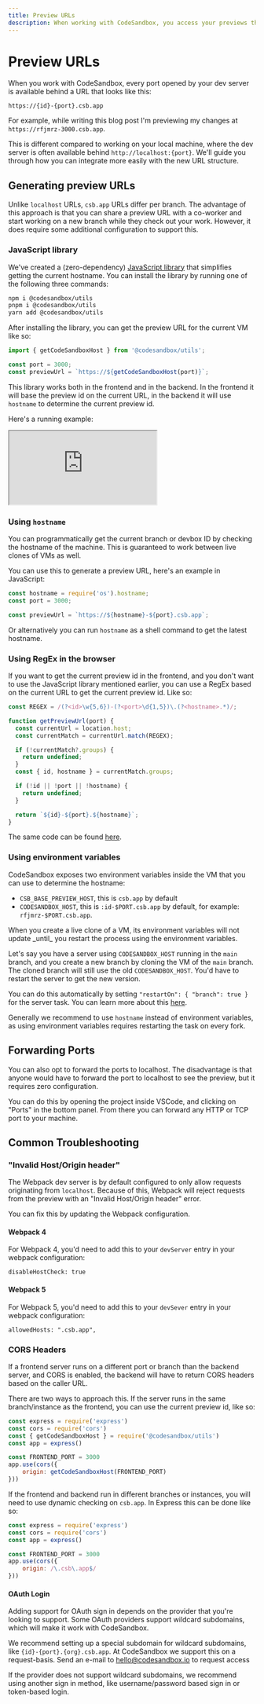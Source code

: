 ```yaml
---
title: Preview URLs
description: When working with CodeSandbox, you access your previews through special URLs. This post highlights how you can use them to your advantage.
---
```



# Preview URLs

When you work with CodeSandbox, every port opened by your dev server is available behind a URL that looks like this:

```
https://{id}-{port}.csb.app
```

For example, while writing this blog post I'm previewing my changes at `https://rfjmrz-3000.csb.app`.

This is different compared to working on your local machine, where the dev server is often available behind `http://localhost:{port}`. We'll guide you through how you can integrate more easily with the new URL structure.

## Generating preview URLs

Unlike `localhost` URLs, `csb.app` URLs differ per branch. The advantage of this approach is that you can share a preview URL with a co-worker and start working on a new branch while they check out your work. However, it does require some additional configuration to support this.

### JavaScript library

We've created a (zero-dependency) [JavaScript library](https://www.npmjs.com/package/@codesandbox/utils) that simplifies getting the current hostname. You can install the library by running one of the following three commands:

```bash
npm i @codesandbox/utils
pnpm i @codesandbox/utils
yarn add @codesandbox/utils
```

After installing the library, you can get the preview URL for the current VM like so:

```js
import { getCodeSandboxHost } from '@codesandbox/utils';

const port = 3000;
const previewUrl = `https://${getCodeSandboxHost(port)}`;
```

This library works both in the frontend and in the backend. In the frontend it will base the preview id on the current URL, in the backend it will use `hostname` to determine the current preview id.

Here's a running example:

<iframe src="https://codesandbox.io/p/sandbox/autumn-hill-kvkcgq?embed=1&file=%2Findex.js"
     style={{width:"100%", height: "800px", border:"0", borderRadius: "4px", overflow:"hidden"}}
     title="Preview URL Example"
     allow="accelerometer; ambient-light-sensor; camera; encrypted-media; geolocation; gyroscope; hid; microphone; midi; payment; usb; vr; xr-spatial-tracking"
     sandbox="allow-forms allow-modals allow-popups allow-presentation allow-same-origin allow-scripts"
></iframe>

### Using `hostname`

You can programmatically get the current branch or devbox ID by checking the hostname of the machine. This is guaranteed to work between live clones of VMs as well.

You can use this to generate a preview URL, here's an example in JavaScript:

```js
const hostname = require('os').hostname;
const port = 3000;

const previewUrl = `https://${hostname}-${port}.csb.app`;
```

Or alternatively you can run `hostname` as a shell command to get the latest hostname.

### Using RegEx in the browser

If you want to get the current preview id in the frontend, and you don't want to use the JavaScript library mentioned earlier, you can use a RegEx based on the current URL to get the current preview id. Like so:

```ts
const REGEX = /(?<id>\w{5,6})-(?<port>\d{1,5})\.(?<hostname>.*)/;

function getPreviewUrl(port) {
  const currentUrl = location.host;
  const currentMatch = currentUrl.match(REGEX);

  if (!currentMatch?.groups) {
    return undefined;
  }
  const { id, hostname } = currentMatch.groups;

  if (!id || !port || !hostname) {
    return undefined;
  }

  return `${id}-${port}.${hostname}`;
}
```

The same code can be found [here](https://github.com/codesandbox/utils/blob/main/src/url.ts#L24-L38).

### Using environment variables

CodeSandbox exposes two environment variables inside the VM that you can use to determine the hostname:

- `CSB_BASE_PREVIEW_HOST`, this is `csb.app` by default
- `CODESANDBOX_HOST`, this is `:id-$PORT.csb.app` by default, for example: `rfjmrz-$PORT.csb.app`.

<Callout type="warning">
When you create a live clone of a VM, its environment variables will not update _until_ you restart the process using the environment variables.

Let's say you have a server using `CODESANDBOX_HOST` running in the `main` branch, and you create a new branch by cloning the VM of the `main` branch. The cloned branch will still use the old `CODESANDBOX_HOST`. You'd have to restart the server to get the new version.

You can do this automatically by setting `"restartOn": { "branch": true }` for the server task. You can learn more about this [here](/learn/repositories/task#tasks-configuration).
</Callout>

Generally we recommend to use `hostname` instead of environment variables, as using environment variables requires restarting the task on every fork.

## Forwarding Ports

You can also opt to forward the ports to localhost. The disadvantage is that anyone would have to forward the port to localhost to see the preview, but it requires zero configuration.

You can do this by opening the project inside VSCode, and clicking on "Ports" in the bottom panel. From there you can forward any HTTP or TCP port to your machine.

## Common Troubleshooting

### "Invalid Host/Origin header"

The Webpack dev server is by default configured to only allow requests originating from `localhost`. Because of this, Webpack will reject requests from the preview with an "Invalid Host/Origin header" error.

You can fix this by updating the Webpack configuration.

#### Webpack 4

For Webpack 4, you'd need to add this to your `devServer` entry in your webpack configuration:

```
disableHostCheck: true
```

#### Webpack 5

For Webpack 5, you'd need to add this to your `devSever` entry in your webpack configuration:

```
allowedHosts: ".csb.app",
```

### CORS Headers

If a frontend server runs on a different port or branch than the backend server, and CORS is enabled, the backend will have to return CORS headers based on the caller URL.

There are two ways to approach this. If the server runs in the same branch/instance as the frontend, you can use the current preview id, like so:

```js
const express = require('express')
const cors = require('cors')
const { getCodeSandboxHost } = require('@codesandbox/utils')
const app = express()

const FRONTEND_PORT = 3000
app.use(cors({
    origin: getCodeSandboxHost(FRONTEND_PORT)
}))
```

If the frontend and backend run in different branches or instances, you will need to use dynamic checking on `csb.app`. In Express this can be done like so:

```js
const express = require('express')
const cors = require('cors')
const app = express()

const FRONTEND_PORT = 3000
app.use(cors({
    origin: /\.csb\.app$/
}))
```

#### OAuth Login

Adding support for OAuth sign in depends on the provider that you're looking to support. Some OAuth providers support wildcard subdomains, which will make it work with CodeSandbox.

<Callout>We recommend setting up a special subdomain for wildcard subdomains, like `{id}-{port}.{org}.csb.app`. At CodeSandbox we support this on a request-basis. Send an e-mail to hello@codesandbox.io to request access</Callout>

If the provider does not support wildcard subdomains, we recommend using another sign in method, like username/password based sign in or token-based login.
